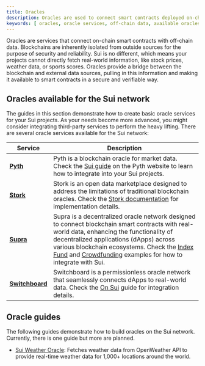 ```yaml
---
title: Oracles
description: Oracles are used to connect smart contracts deployed on-chain with data that is stored off-chain.
keywords: [ oracles, oracle services, off-chain data, available oracles, pyth, stork, supra, switchboard ]
---
```

   
Oracles are services that connect on-chain smart contracts with off-chain data. Blockchains are inherently isolated from outside sources for the purpose of security and reliability. Sui is no different, which means your projects cannot directly fetch real-world information, like stock prices, weather data, or sports scores. Oracles provide a bridge between the blockchain and external data sources, pulling in this information and making it available to smart contracts in a secure and verifiable way.

## Oracles available for the Sui network

The guides in this section demonstrate how to create basic oracle services for your Sui projects. As your needs become more advanced, you might consider integrating third-party services to perform the heavy lifting. There are several oracle services available for the Sui network:

| Service | Description |
| --- | --- | 
| [**Pyth**](https://www.pyth.network/) | Pyth is a blockchain oracle for market data. Check the [Sui guide](https://docs.pyth.network/price-feeds/use-real-time-data/sui) on the Pyth website to learn how to integrate into your Sui projects. |
| [**Stork**](https://www.stork.network/) | Stork is an open data marketplace designed to address the limitations of traditional blockchain oracles. Check the [Stork documentation](https://docs.stork.network/) for implementation details. |
| [**Supra**](https://supra.com/data) | Supra is a decentralized oracle network designed to connect blockchain smart contracts with real-world data, enhancing the functionality of decentralized applications (dApps) across various blockchain ecosystems. Check the [Index Fund](https://docs.supra.com/dev-resources/guides/move/building-a-crypto-index-fund-smart-contract-on-sui-blockchain-move) and [Crowdfunding](https://docs.supra.com/dev-resources/guides/move/crowdfunding-smart-contracts-on-sui-blockchain-move) examples for how to integrate with Sui. |
| [**Switchboard**](https://switchboard.xyz/) | Switchboard is a permissionless oracle network that seamlessly connects dApps to real-world data. Check the [On Sui](https://docs.switchboard.xyz/product-documentation/data-feeds/sui) guide for integration details. |

## Oracle guides

The following guides demonstrate how to build oracles on the Sui network. Currently, there is one guide but more are planned.

- [Sui Weather Oracle](./weather-oracle.mdx): Fetches weather data from OpenWeather API to provide real-time weather data for 1,000+ locations around the world.
